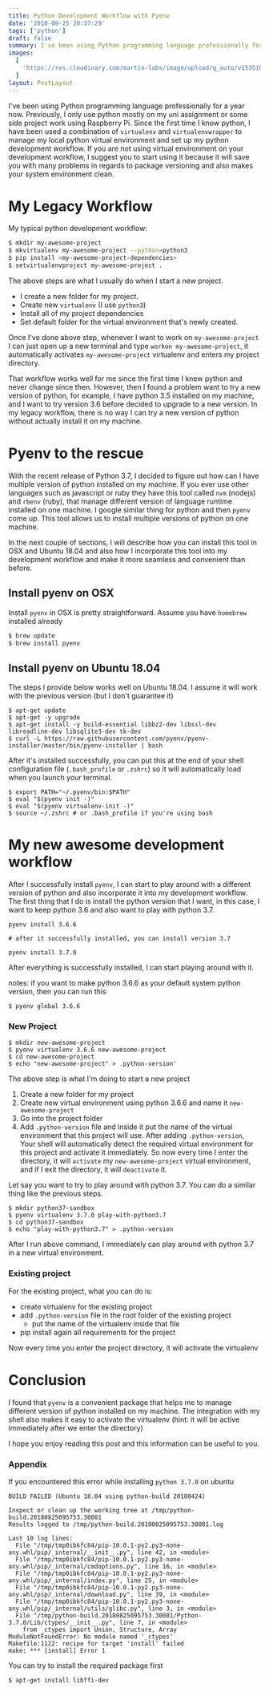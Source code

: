 ```yaml
---
title: Python Development Workflow with Pyenv
date: '2018-08-25 20:37:29'
tags: ['python']
draft: false
summary: I've been using Python programming language professionally for a year now. Previously, I only use python mostly on my uni assignment or some side project work using Raspberry Pi. Since the first time I know python, I have been used a combination of `virtualenv` and `virtualenvwrapper` to manage my local python virtual environment and set up my python development workflow. If you are not using virtual environment on your development workflow, I suggest you to start using it because it will save you with many problems in regards to package versioning and also makes your system environment clean.
images:
  [
    'https://res.cloudinary.com/martin-labs/image/upload/q_auto/v1535193883/Blog/python-logo-on-laptop.png',
  ]
layout: PostLayout
---
```


I've been using Python programming language professionally for a year now. Previously, I only use python mostly on my uni assignment or some side project work using Raspberry Pi. Since the first time I know python, I have been used a combination of `virtualenv` and `virtualenvwrapper` to manage my local python virtual environment and set up my python development workflow. If you are not using virtual environment on your development workflow, I suggest you to start using it because it will save you with many problems in regards to package versioning and also makes your system environment clean.

# My Legacy Workflow

My typical python development workflow:

```bash
$ mkdir my-awesome-project
$ mkvirtualenv my-awesome-project --python=python3
$ pip install <my-awesome-project-dependencies>
$ setvirtualenvproject my-awesome-project .
```

The above steps are what I usually do when I start a new project.

- I create a new folder for my project.
- Create new `virtualenv` (I use `python3`)
- Install all of my project dependencies
- Set default folder for the virtual environment that's newly created.

Once I've done above step, whenever I want to work on `my-awesome-project` I can just open up a new terminal and type `workon my-awesome-project`, it automatically activates `my-awesome-project` virtualenv and enters my project directory.

That workflow works well for me since the first time I knew python and never change since then. However, then I found a problem want to try a new version of python, for example, I have python 3.5 installed on my machine, and I want to try version 3.6 before decided to upgrade to a new version. In my legacy workflow, there is no way I can try a new version of python without actually install it on my machine.

# Pyenv to the rescue

With the recent release of Python 3.7, I decided to figure out how can I have multiple version of python installed on my machine. If you ever use other languages such as javascript or ruby they have this tool called `nvm` (nodejs) and `rbenv` (ruby), that manage different version of language runtime installed on one machine. I google similar thing for python and then `pyenv` come up. This tool allows us to install multiple versions of python on one machine.

In the next couple of sections, I will describe how you can install this tool in OSX and Ubuntu 18.04 and also how I incorporate this tool into my development workflow and make it more seamless and convenient than before.

## Install pyenv on OSX

Install `pyenv` in OSX is pretty straightforward. Assume you have `homebrew` installed already

```bash
$ brew update
$ brew install pyenv
```

## Install pyenv on Ubuntu 18.04

The steps I provide below works well on Ubuntu 18.04. I assume it will work with the previous version (but I don't guarantee it)

```
$ apt-get update
$ apt-get -y upgrade
$ apt-get install -y build-essential libbz2-dev libssl-dev libreadline-dev libsqlite3-dev tk-dev
$ curl -L https://raw.githubusercontent.com/pyenv/pyenv-installer/master/bin/pyenv-installer | bash
```

After it's installed successfully, you can put this at the end of your shell configuration file (`.bash_profile` or `.zshrc`) so it will automatically load when you launch your terminal.

```
$ export PATH="~/.pyenv/bin:$PATH"
$ eval "$(pyenv init -)"
$ eval "$(pyenv virtualenv-init -)"
$ source ~/.zshrc # or .bash_profile if you're using bash
```

# My new awesome development workflow

After I successfully install `pyenv`, I can start to play around with a different version of python and also incorporate it into my development workflow. The first thing that I do is install the python version that I want, in this case, I want to keep python 3.6 and also want to play with python 3.7.

```
pyenv install 3.6.6

# after it successfully installed, you can install version 3.7

pyenv install 3.7.0
```

After everything is successfully installed, I can start playing around with it.

notes: if you want to make python 3.6.6 as your default system python version, then you can run this

```
$ pyenv global 3.6.6
```

### New Project

```
$ mkdir new-awesome-project
$ pyenv virtualenv 3.6.6 new-awesome-project
$ cd new-awesome-project
$ echo "new-awesome-project" > .python-version'
```

The above step is what I'm doing to start a new project

1. Create a new folder for my project
2. Create new virtual environment using python 3.6.6 and name it `new-awesome-project`
3. Go into the project folder
4. Add `.python-version` file and inside it put the name of the virtual environment that this project will use. After adding `.python-version`, Your shell will automatically detect the required virtual environment for this project and activate it immediately. So now every time I enter the directory, it will `activate` my `new-awesome-project` virtual environment, and if I exit the directory, it will `deactivate` it.

Let say you want to try to play around with python 3.7. You can do a similar thing like the previous steps.

```
$ mkdir python37-sandbox
$ pyenv virtualenv 3.7.0 play-with-python3.7
$ cd python37-sandbox
$ echo "play-with-python3.7" > .python-version
```

After I run above command, I immediately can play around with python 3.7 in a new virtual environment.

### Existing project

For the existing project, what you can do is:

- create virtualenv for the existing project
- add `.python-version` file in the root folder of the existing project
  - put the name of the virtualenv inside that file
- pip install again all requirements for the project

Now every time you enter the project directory, it will activate the virtualenv

# Conclusion

I found that `pyenv` is a convenient package that helps me to manage different version of python installed on my machine. The integration with my shell also makes it easy to activate the virtualenv (hint: it will be active immediately after we enter the directory)

I hope you enjoy reading this post and this information can be useful to you.

### Appendix

If you encountered this error while installing `python 3.7.0` on ubuntu

```
BUILD FAILED (Ubuntu 18.04 using python-build 20180424)

Inspect or clean up the working tree at /tmp/python-build.20180825095753.30081
Results logged to /tmp/python-build.20180825095753.30081.log

Last 10 log lines:
  File "/tmp/tmp0ibkfc84/pip-10.0.1-py2.py3-none-any.whl/pip/_internal/__init__.py", line 42, in <module>
  File "/tmp/tmp0ibkfc84/pip-10.0.1-py2.py3-none-any.whl/pip/_internal/cmdoptions.py", line 16, in <module>
  File "/tmp/tmp0ibkfc84/pip-10.0.1-py2.py3-none-any.whl/pip/_internal/index.py", line 25, in <module>
  File "/tmp/tmp0ibkfc84/pip-10.0.1-py2.py3-none-any.whl/pip/_internal/download.py", line 39, in <module>
  File "/tmp/tmp0ibkfc84/pip-10.0.1-py2.py3-none-any.whl/pip/_internal/utils/glibc.py", line 3, in <module>
  File "/tmp/python-build.20180825095753.30081/Python-3.7.0/Lib/ctypes/__init__.py", line 7, in <module>
    from _ctypes import Union, Structure, Array
ModuleNotFoundError: No module named '_ctypes'
Makefile:1122: recipe for target 'install' failed
make: *** [install] Error 1
```

You can try to install the required package first

```
$ apt-get install libffi-dev
```
